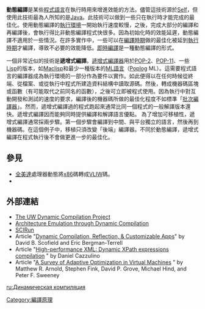 {{NoteTA|G1=IT}}
'''動態編譯'''是某些[[程式設計|程式]][[程式語言|語言]]在執行時用來增進效能的方法。儘管這技術源於[[Self|Self]]{{Fact|date=November 2008}}，但使用此技術最為人所知的是[[Java|Java]]。此技術可以做到一些只在執行時才能完成的最佳化。使用動態編譯的[[執行環境|執行環境]]一開始執行速度較慢，之後，完成大部分的編譯和再編譯後，會執行得比非動態編譯程式快很多。因為初始化時的效能延遲，動態編譯不適用於一些情況。在許多實作中，一些可以在[[編譯時期|編譯時期]]做的最佳化被延到[[執行時期|執行時期]]才編譯，導致不必要的效能降低。[[即時編譯|即時編譯]]是一種動態編譯的形式。

一個非常近似的技術是'''遞增式編譯'''。[[遞增式編譯器|遞增式編譯器]]用於[[POP-2|POP-2]]、[[POP-11|POP-11]]、一些[[Lisp|Lisp]]的版本，如[[Maclisp|Maclisp]]和最少一種版本的[[ML語言|ML語言]]（[[Poplog|Poplog]] ML）。這需要程式語言的編譯器成為執行環境的一部分作為要件以實作。如此便得以在任何時候從終端、從檔案、或從執行中程式所建造資料結構中讀取源碼。然後，轉成機器碼區塊或函數（有可能取代之前同名的函數），之後可立即被程式使用。因為執行中對互動開發和測試的速度的要求，編譯後的機器碼所做的最佳化程度不如標準「[[批次編譯器|批次編譯器]]」。然而，遞增式編譯過的程式跑起來通常比同一個程式的一般解譯版本還快。遞增式編譯因而能夠同時提供編譯和解譯語言優點。
為了增加可移植性，遞增式編譯通常採兩步驟。第一個步驟會編譯到中間、與平台獨立的語言，然後再到機器碼。在這個例子中，移植只須改變「後端」編譯器。不同於動態編譯，遞增式編譯在程式執行後不會做更進一步的最佳化。

== 參見 ==
*[[全美達|全美達]]處理器動態將[[x86|x86]]碼轉成[[VLIW|VLIW]]碼。
*{{tsl|en|dynamic recompilation|動態再編譯}}

== 外部連結 ==
*[https://web.archive.org/web/20050527084957/http://www.cs.washington.edu/research/dyncomp/ The UW Dynamic Compilation Project]
*[http://www.research.ibm.com/daisy/ Architecture Emulation through Dynamic Compilation] {{Wayback|url=http://www.research.ibm.com/daisy/ |date=20110926215300 }}
*[http://software.sci.utah.edu/doc/Developer/Guide/dev.dynamiccomp.html SCIRun] {{Wayback|url=http://software.sci.utah.edu/doc/Developer/Guide/dev.dynamiccomp.html |date=20081222135456 }}
*Article "[https://web.archive.org/web/20081201155138/http://www.ddj.com/documents/ddj0410h/ Dynamic Compilation, Reflection, & Customizable Apps]" by David B. Scofield and Eric Bergman-Terrell
*Article "[http://weblogs.asp.net/cazzu/archive/2003/10/07/30888.aspx High-performance XML: Dynamic XPath expressions compilation] {{Wayback|url=http://weblogs.asp.net/cazzu/archive/2003/10/07/30888.aspx |date=20140302201104 }}" by Daniel Cazzulino
*Article "[http://www.research.ibm.com/people/h/hind/papers.html#survey05 A Survey of Adaptive Optimization in Virtual Machines] {{Wayback|url=http://www.research.ibm.com/people/h/hind/papers.html#survey05 |date=20120324215655 }}" by Matthew R. Arnold, Stephen Fink, David P. Grove, Michael Hind, and Peter F. Sweeney

[[Category:編譯原理|Category:編譯原理]]

[[ru:Динамическая_компиляция|ru:Динамическая компиляция]]